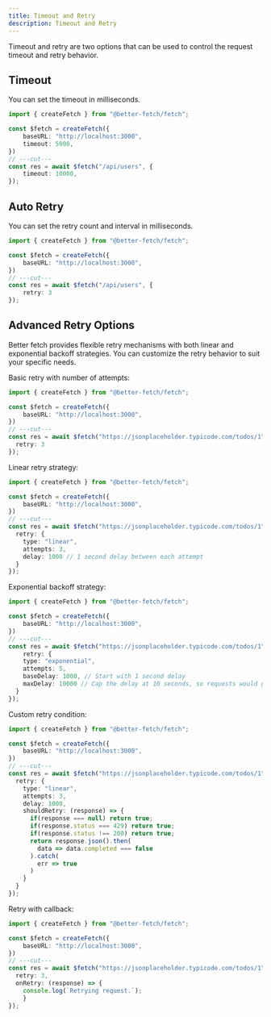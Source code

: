 ```yaml
---
title: Timeout and Retry
description: Timeout and Retry
---
```



Timeout and retry are two options that can be used to control the request timeout and retry behavior.


## Timeout

You can set the timeout in milliseconds.

```ts twoslash title="fetch.ts"
import { createFetch } from "@better-fetch/fetch";

const $fetch = createFetch({
    baseURL: "http://localhost:3000",
    timeout: 5000,
})
// ---cut---
const res = await $fetch("/api/users", {
    timeout: 10000,
});
```


## Auto Retry

You can set the retry count and interval in milliseconds.

```ts twoslash title="fetch.ts"
import { createFetch } from "@better-fetch/fetch";

const $fetch = createFetch({
    baseURL: "http://localhost:3000",
})
// ---cut---
const res = await $fetch("/api/users", {
    retry: 3
});
```

## Advanced Retry Options
Better fetch provides flexible retry mechanisms with both linear and exponential backoff strategies. You can customize the retry behavior to suit your specific needs.

Basic retry with number of attempts:
```ts twoslash title="fetch.ts"
import { createFetch } from "@better-fetch/fetch";

const $fetch = createFetch({
    baseURL: "http://localhost:3000",
})
// ---cut---
const res = await $fetch("https://jsonplaceholder.typicode.com/todos/1", {
  retry: 3
});
```

Linear retry strategy:
```ts twoslash title="fetch.ts"
import { createFetch } from "@better-fetch/fetch";

const $fetch = createFetch({
    baseURL: "http://localhost:3000",
})
// ---cut---
const res = await $fetch("https://jsonplaceholder.typicode.com/todos/1", {
  retry: {
    type: "linear",
    attempts: 3,
    delay: 1000 // 1 second delay between each attempt
  }
});
```
 
Exponential backoff strategy:
```ts twoslash title="fetch.ts"
import { createFetch } from "@better-fetch/fetch";

const $fetch = createFetch({
    baseURL: "http://localhost:3000",
})
// ---cut---
const res = await $fetch("https://jsonplaceholder.typicode.com/todos/1", {
    retry: {
    type: "exponential",
    attempts: 5,
    baseDelay: 1000, // Start with 1 second delay
    maxDelay: 10000 // Cap the delay at 10 seconds, so requests would go out after 1s then 2s, 4s, 8s, 10s
  }
});
```

Custom retry condition:
```ts twoslash title="fetch.ts"
import { createFetch } from "@better-fetch/fetch";

const $fetch = createFetch({
    baseURL: "http://localhost:3000",
})
// ---cut---
const res = await $fetch("https://jsonplaceholder.typicode.com/todos/1", {
  retry: {
    type: "linear",
    attempts: 3,
    delay: 1000,
    shouldRetry: (response) => {
      if(response === null) return true; 
      if(response.status === 429) return true;
      if(response.status !== 200) return true;
      return response.json().then(
        data => data.completed === false
      ).catch(
        err => true 
      )
    }
  }
});
```

Retry with callback:
```ts twoslash title="fetch.ts"
import { createFetch } from "@better-fetch/fetch";

const $fetch = createFetch({
    baseURL: "http://localhost:3000",
})
// ---cut---
const res = await $fetch("https://jsonplaceholder.typicode.com/todos/1", {
  retry: 3,
  onRetry: (response) => {
    console.log(`Retrying request.`);
    }
});
```